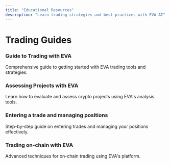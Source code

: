 ```yaml
---
title: "Educational Resources"
description: "Learn trading strategies and best practices with EVA AI"
---
```


<h1 style={{ color:"#f7941d",textAlign:"center" }}>Trading Guides
</h1>

<Columns cols={2}>
  <Card href="https://x.com/TTradingCapital/status/1883908311235338662">
    <h3 style={{ color:"#f7941d" }}>Guide to Trading with EVA</h3>
    Comprehensive guide to getting started with EVA trading tools and strategies.
  </Card>
  <Card href="https://x.com/TTradingCapital/status/1884267958366617736">
    <h3 style={{ color:"#f7941d" }}>Assessing Projects with EVA</h3>
Learn how to evaluate and assess crypto projects using EVA's analysis tools.
  </Card>
  <Card href="https://x.com/ttradingcapital/status/1894778242508198319?s=46&t=bHBZSAyGu0ejh07RV1fSRw">
    <h3 style={{ color:"#f7941d" }}>Entering a trade and managing positions</h3>
Step-by-step guide on entering trades and managing your positions effectively.
  </Card>
  <Card href="https://x.com/ttradingcapital/status/1909935235652804738?s=46&t=bHBZSAyGu0ejh07RV1fSRw">
    <h3 style={{ color:"#f7941d" }}>Trading on-chain with EVA</h3>
Advanced techniques for on-chain trading using EVA's platform.
  </Card>
</Columns>
